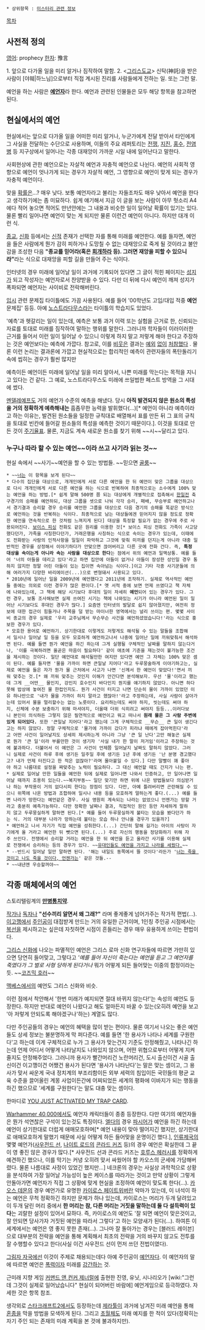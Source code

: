  * 상위항목 : [[미스터리 관련 정보]]

[[목차]]

== 사전적 정의 ==
[[영어]]: prophecy
[[한자]]: 豫言

1. 앞으로 다가올 일을 미리 알거나 짐작하여 말함.
2. <[[그리스도교]]> 신탁(神託)을 받은 사람이 [야훼|하느님]으로부터 직접 계시된 진리를 사람들에게 전하는 일. 또는 그런 말.

예언을 하는 사람은 '''[[예언자]]'''라 한다. 예언과 관련된 인물들은 모두 해당 항목을 참고하면 된다.

== 현실에서의 예언 ==
현실에서는 앞으로 다가올 일을 어떠한 미리 알거나, 누군가에게 전달 받아서 타인에게 그 사실을 전달하는 수단으로 사용하며, 이들의 주요 레퍼토리는 [[전쟁]], [[지진]], [[홍수]], [[전염병]] 등 지구상에서 일어나는 각종 대재앙이 가까운 시일 내에 일어난다고 말한다. 

사회현상에 관한 예언으로는 자살적 예언과 자충적 예언으로 나뉜다. 예언의 사회적 영향으로 예언이 엇나가게 되는 경우가 자살적 예언, 그 영향으로 예언이 맞게 되는 경우가 자충적 예언이다.

맞을 [[확률]]은…? 매우 낮다. 보통 예언자라고 불리는 자들조차도 매우 낮아서 예언을 한다고 생각하기에는 좀 미묘하다. 쉽게 얘기해서 지금 이 글을 보는 사람이 아무 헛소리 A4에다 적어 놓으면 적어도 만년안에는 그 내용과 비슷한 일이 일어날 확률이 있기는 있다. 물론 빨리 일어나면 예언이 맞는 게 되지만 물론 이런건 예언이 아니다. 하지만 대개 이런 식.

[[종교]], [[신화]] 등에서는 [[신]]적 존재가 선택한 자를 통해 미래를 예언한다. 예를 들자면, 예언을  들은 사람에게 뭔가 감히 피하거나 도망칠 수 없는 대재앙으로 죽게 될 것이라고 불안감을 조성한 다음 '''"종교를 믿어라(혹은 [[회개]]하라 등). 그러면 재앙을 피할 수 있으니라"'''라는 식으로 대재앙을 피할 길을 만들어 주는 식이다.

인터넷의 경우 미래에 일어날 일이 과거에 기록되어 있다면 그 글이 적힌 페이지는 [[성지]]가 되고 작성자는 예언자로서 찬양받을 수 있다. 다만 더 뒤에 다시 예언이 깨져 성지가 폭파되면 예언자는 사이비로 전락해버린다.

[[입시]] 관련 문제집 타이틀에도 가끔 사용된다. 예를 들어 '00학년도 고입/대입 적중 '''예언''' 문제집' 등등. 아예 [[노스트라다무스]]라는 타이틀의 학습지도 있었다.

'예측'과 헷갈리는 일이 있는데, 예측은 보통 과거 이력 또는 실험을 근거로 한, 신뢰되는 자료를 토대로 미래를 짐작하여 말하는 행위를 말한다. 그러니까 학자들이 이러이러한 근거를 들어서 이런 일이 일어날 수 있으니 이렇게 하지 말고 저렇게 해야 한다고 주장하는 것은 예언보다는 예측에 가깝다. 참고로, 이를 [[안전불감증|비웃은]] 결과는 [[챌린저호|예외]] [[체르노빌 원자력 발전소|없이]] [[삼풍백화점 붕괴사고|처참]][[후쿠시마 원자력 발전소 사고|했]][[청해진해운 세월호 침몰 사고|다]]
. 물론 이런 논리는 결과론에 가깝고 현실적으로는 합리적인 예측이 관련자들의 폭탄돌리기 속에 씹히는 경우가 훨씬 많지만

예측이든 예언이든 미래에 일어날 일을 미리 알아서, 나쁜 미래를 막는다는 목적을 지니고 있다는 건 같다. 그 예로, 노스트라다무스도 미래에 쓰일법한 페스트 방역을 그 시대에 썼다.

[[멘델레예프]]도 거의 예언가 수준의 예측을 해냈다. 당시 '''아직 발견되지 않은 원소의 특성을 거의 정확하게 예측해내는''' 흠좀무한 능력을 발휘했다(...)[* 예언이 아니라 예측이라고 하는 이유는, 발견된 원소들을 일정한 규칙대로 배열해서 표를 만든 뒤 그 표의 규칙을 토대로 빈칸에 들어갈 원소들의 특성을 예측한 것이기 때문이다.]. 이것을 토대로 만든 것이 [[주기율표]]. 물론, 지금도 계속 새로운 원소를 찾기 위해 ~~시~~달리고 있다.

=== 누구나 따라 할 수 있는 예언~~이라 쓰고 사기라 읽는 것~~ ===
현실 속에서 ~~사기~~예언을 할 수 있는 방법들. ~~믿으면 [[골룸]]~~
 * ~~[[너]]는 이 항목을 보게 된다~~
 * 다수의 집단을 대상으로, 개개인에게 서로 다른 예언을 한 뒤 예언이 맞은 그룹을 대상으로 다시 개개인에게 서로 다른 예언을 하는 식으로 반복하여 최종적으로는 소수에게 100% 맞는 예언을 하는 방법.[* 쉽게 말해 500명 쯤 되는 대상에게 개별적으로 접촉해서 [[한일전]] 축구경기의 승패를 예언하되, 대상 그룹을 셋으로 나눠 각각 승리, 패배, 무승부로 예언하고나서 경기결과 승리할 경우 승리를 예언한 그룹을 대상으로 다음 경기의 승패를 똑같은 방식으로 예언하는 것을 반복하는 식이다. 최종적으로 남는 대상들에겐 믿어지지 않을 정도로 정확한 예언을 연속적으로 한 것처럼 느껴지게 된다] 대상을 특정할 필요가 없는 경우에 주로 사용되어진다. [[전기통신금융사기|보이스 피싱]] 전화도 같은 원리를 이용한 것[* 보이스 피싱 전화도 가족이 사고당했다던가, 가족을 사칭한다던가, 거래은행을 사칭하는 식으로 속이는 경우가 있는데, 이때에도 전화받는 사람의 인적사항을 일일이 파악하고 그것에 맞춰 미끼를 던지는게 아니라 대충 일반적인 경우를 상정해서 이야기하다가 안맞으면 끊어버리고 다른 곳에 전화 건다. 즉, '''특정 대상을 속이는게 아니라 속는 사람을 대상으로 한다'''는 점에서 위의 예언과 일맥상통. 예를 들어 '너의 아들을 데리고 있다'라고 하면 집안에 아들이 없거나 아들이 장성한 성인일 경우 통하지 않지만 정말 어린 아들이 있는 집이면 속아넘는 식이다.]이고 기타 각종 사기꾼들에 의해 여러가지 다양한 바리에이션(...)으로 변형돼서 사용되고 있다.
 * 2010년에 일어난 일을 2009년에 예언했다고 2011년에 조작하기. 실제로 역사적인 예언들 중에는 의외로 이런 경우가 많은 편이다.[* 옛 서적 중에 보면 언제 쓰였다고 책 자체에 나와있는데, 그 책에 해당 시기보다 후대의 일이 자세히 '''예언'''되어 있는 경우가 있다. 그런 경우, 보통 조사해보면 실제 쓰여진 시기는 책에 나와있는 시기가 아니라 예언된 일이 일어난 시기보다도 후대인 경우가 많다.] 요즘엔 인터넷의 발달로 쉽지 않아졌지만, 여전히 정보에 대한 접근이 힘들거나 주목을 덜 받는 마이너한 영역에서는 널리 쓰이는 편. 몇몇 사이비 종교의 경우 실제로 '우리 교주님께서 무슨무슨 사건을 예언하셨었습니다!'라는 식으로 홍보한 경우가 있다.
 * 모호한 용어로 예언하기. 상기한대로 이렇게도 저렇게도 해석될 수 있는 말들을 조합해서 일시나 일어날 일 등을 모두 모호하게 예언하고나서 나중에 일어난 일에 끼워맞춰서 해석하면 된다. 예를 들면 뭔가 예언을 하긴 하는데 그게 실행될 구체적인 날짜를 말하지 않는다거나, '이를 극복하려면 올곧은 마음이 필요하다' 같이 애초에 기준을 재는것이 불가능한 조건을 제시하는 것이다. 일단 예언대로 해석될만한 여지만 있다면 예언 그 자체는 100% 맞은 셈이 된다. 예를 들자면 '물을 가까이 하면 큰일날 지어다'라고 두루뭉술하게 이야기하고는, 실제로 예언을 들은 자가 뭔가 물 근처에서 사고가 나면 '신께서 한 예언이 맞았다!'면서 끼워 맞추는 것.[* 왜 끼워 맞추는 것인지 이해가 안간다면 분석해보자. 우선 '물'이라고 했는데 그게 __어떤__ 물인지, 강인지 호수인지 바다인지 뭔지를 얘기하지 않았다. 아니면 하다못해 밥상에 놓여진 물 한컵인지도. 뭔가 사건이 터지고 나면 단순히 물이 가까이 있었던 이유 하나만으로 '내가 물을 가까이 하지 말라고 했잖아!'라고 주장하는데, 사실 사람이 살아가는데 있어서 물을 멀리할수는 없는 노릇이다. 요리하는데도 써야 하지, 씻는데도 써야 하지, 신체에 수분 보충하기 위해 마셔야지, 더울때 더위 식히려고 써야지 등등...이러다보니 본인이 의식하든 그렇지 않은 필연적으로 예언이고 뭐고 떠나서 '''원래 물은 그 사람 주변에 있게 되어있다.''' 또한 '큰일날 지어다'라고 했는데 그게 구체적으로 __무슨__ 큰 일이 생긴다고는 하지 않았다. 정말 구체적으로 '물가에 가까이 갔다가 피라냐 떼에게 잡아먹힌다'라고 어떤 사건이 일어날지도 상세히 제시하는게 아니라 그냥 '큰 일 난다'고만 해놓곤 실제로 뭔가 '큰 일'이라 부를만한 것이 생기자 '사실 내가 한 말이 저거임'이라고 주장하는 것에 불과하다. 더불어서 이 예언은 그 사건이 언제쯤 일어날지 날짜도 말하지 않았다. 그러니 실제로 사건이 하루 후에 생기든 일주일 후에 생기든 1년 후에 생기든 '난 분명 경고했다고? 내가 언제 터진다고 한 적은 없잖아?'라며 몰아붙일 수 있다.] 다만 말빨이 꽤 좋아야 하고 나름대로 설정을 짜맞추는 노력이 필요하다. 그 대신 예언할 때도 간지가 나는 편. 
 * 실제로 일어날 만한 일들을 예언한 뒤에 실제로 일어나면 나와서 인증하고, 안 일어나면 일어날 때까지 조용히 있는다.~~복지부동~~ 일단 맞기만 하면 위에 나온 방법들보다 의심받거나 하는 부작용이 거의 없다시피 한다는 장점이 있다. 다만, 아예 틀려버리면 곤란해질 수 있으니 위쪽에 나온 방법과 조합하여 일시나 내용 등을 모호하게 말하는게 좋다.(...) 예를 들면 나라가 망한다는 예언같은 경우. 사실 영원히 계속되는 나라는 없었으니 언젠가는 망할 거라고 충분히 예측가능하다. 다만 정확한 날짜나 결과, 직접적인 원인 등만 자세하게 말하지 않고 두루뭉실하게 말하면 된다.[* 예를 들어 두루뭉실하게 불타는 모습을 봤다던가 하는 식. 거의 대부분 나라가 망하는데 불타는 모습 하나 안나올 경우가 있을까?]
 * 예언하고 나서 자기가 직접 예언을 성취한다.(...) 간단히 말해 길가는 아이의 사탕이 자기에게 올 거라고 예언한 뒤 뺏으면 된다.(...) 주로 자신의 행동을 정당화하기 위해 자주 쓰인다. 전쟁에서 승리할 거라는 예언을 한 뒤 예언을 듣고 올라간 사기를 이용해 실제로 전쟁에서 승리하는 등의 경우가 있다. ~~[[이스라엘|유대인들도 예언을 가지고 나라를 세웠다.]]~~
 * --반드시 일어날 일만 말하면 된다. '해는 내일도 동쪽에서 뜰 것이다'라든가 '[[메멘토 모리|너는 죽을 것이고 나도 죽을 것이다, 언젠가는]]' 같은 것들.--
 * ~~내년엔 우승할꺼야~~
== 각종 매체에서의 예언 ==
스토리텔링계의 '''[[만병통치약]]'''. 

[[작가]]나 [[독자]]나 '''"선수끼리 알면서 왜 그래?"''' 라며 좋게좋게 넘어가주는 작가적 편법(…). [[이고깽]]에서 [[주인공]]이 대접받게 만드는 거의 유일한 근거이며, 1인칭 주인공 시점에서는 [[복선]]을 제시하고는 싶은데 자칫하면 시점이 흔들리는 경우 매우 유용하게 쓰이는 편법이다.

[[그리스 신화]]에 나오는 파멸적인 예언은 그리스 로마 신화 연구자들에 따르면 가만히 있으면 당연히 들어맞고, 그렇다고 '''예를 들어 자신이 죽는다는 예언을 듣고 그 예언자를 죽였다가 그 벌로 사형 당하게 된다거나'' 뭐가 어떻게 되든 들어맞는 이중의 함정이라는듯. ~~[[코즈믹 호러]]~~

[[맥베스]]에서의 예언도 그리스 신화와 비슷.

이런 점에서 착안해서 '한번 미래가 예지되면 절대 바뀌지 않는다!'는 속성의 예언도 등장한다. 하지만 반대로 예언이 나왔다고 해도 얼마든지 바꿀 수 있는(오히려 예언을 보고 '아 저렇게 안되도록 해야겠구나'하는) 계열도 많다.

다만 주인공들의 경우는 예언의 혜택을 많이 받는 편이다. 물론 여기서 나오는 좋은 예언들도 상세 정보는 불분명하게 막 퍼다준다. 예를 들면 '한 용사가 나타나 세계를 구원한다'고 하는데 이게 구체적으로 누가 그 용사가 맞는건지 기준도 안정해줬고, 나타나긴 하는데 언제 어디서 어떻게 나타날지도 나와있지 않으며, 어떤 위협으로부터 어떻게 지켜줄지도 안정해주었다. 그러니까 용사가 빨간머리건 노란머리건, 도시 출신이건 시골 출신이건 이고깽이건 어쨌건 용사가 된다면 '용사가 나타난다'는 말은 맞는 셈이고, 그 용사가 맞서 싸운게 국내 정치계의 부조리함이든 외부 세력의 침입이든 국민들의 평균 교육 수준을 끌어올린 계몽 사업이든간에 어찌되었든 세계의 평화에 이바지가 되는 행동을 하긴 했으므로 '세계를 구원한다'는 말도 대충 맞는 셈이다.

한마디로 [[YOU JUST ACTIVATED MY TRAP CARD]].

[[Warhammer 40,000]]에서도 예언자 캐릭터들이 종종 등장한다. 다만 여기의 예언자들은 뭔가 석연찮은 구석이 있는것도 특징이다. [[엘다]]의 경우 [[파시어]]가 예언을 하긴 하는데 예언이 상기한대로 더럽게 애매모호하며[* 예언 내용이 맞아 떨어지긴 했지만, 상기한대로 애매모호하게 말했기 때문에 사실 어떻게 하든 들어맞을 운명이긴 했다.], [[인류제국]]의 몇몇 예언가([[사우전드 선]], [[나이트 로드]]의 [[콘라드 커즈]] 등)의 경우 예언은 확실한데 그 끝이 영 좋진 않은 경우가 많다.[* 사우전드 선과 콘라드 커즈는 [[호루스 헤러시]]를 정확하게 예견하긴 했으나, 이를 막기는 커녕 오히려 맞서 싸웠어야 할 카오스의 군세에 가담해버렸다. 물론 나름대로 사정이 있었긴 했지만...] 네크론의 경우는 사실상 과학적으로 상황을 분석하여 가장 일어날 가능성이 높은 케이스를 따라가는 것이고 만약 상황이 그렇게 안돌아가면 예언자가 직접 그 상황에 맞게 현실을 조정하여 예언이 맞도록 한다(…). [[카오스 데몬]]의 경우 예언가로 유명한 [[카이로스 페이트위버]]란 악마가 있는데, 이 녀석이 하는 예언은 무척 정확하긴 하지만 문제가 하나 있는데, 카이로스는 머리가 두개 달려있고 이 두개 달린 머리 중에서 '''한 머리는 참, 다른 머리는 거짓을 말하는데 둘 다 설득력이 있다'''는 괴랄한 설정이 있어서 묘하다. 즉, 카이로스의 예언도 '잘 되면 예언이 맞은것이고, 잘 안되면 당사가자 거짓된 예언을 따라서 그렇다'고 하는 모양새가 된다(…). 하여튼 이 세계에서는 예언은 영 좋지 못한 존재(…). 그나마 잘 돌아가는 경우는 [블러드 레이븐]으로 대부분의 전략을 예언을 통해 계획해서 최초의 전략을 거의 바꾸지 않고도 전투를 잘 수행할수 있다고 한다(사실 이건 사우전드 선이 먼저 쓰던 전법이였다).

[[그림자 자국]]에선 이것이 주제로 채용되는데다 아예 주인공이 [[예언자(그림자 자국)|예언자]]다. 이 예언자의 말에 따르면 예언은 [[폭력]]이자 미래를 [[강간]]하는 것.

근미래 지향 게임 [[커맨드 앤 컨커 제너럴]]에 출현한 진영, 유닛, 시나리오가 [wiki:"그런데 그것이 실제로 일어났습니다" 현실이 되어버린 바람에] 예언게임으로 등극하였다. 자세한 것은 항목 참조.

생각외로 [[스타크래프트2]]에서도 등장하는데 [[제라툴]]이 과거에 남겨진 미래 예언을 통해 [[혼종]]을 막을 방법을 모색하게 된다. 그리고 [[초월체]]도 미래 예지를 한 적이 있다(정확히는 자기 주인 되는 존재의 미래 계획을 본 것에 불과하지만).
